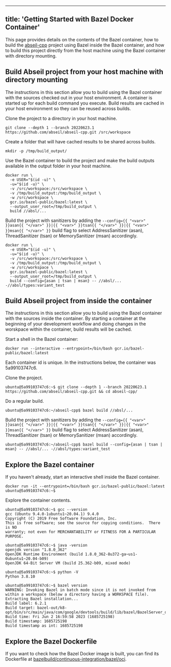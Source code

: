 
---
title: 'Getting Started with Bazel Docker Container'
---



This page provides details on the contents of the Bazel container, how to build
the [abseil-cpp](https://github.com/abseil/abseil-cpp) project using Bazel
inside the Bazel container, and how to build this project directly
from the host machine using the Bazel container with directory mounting.

## Build Abseil project from your host machine with directory mounting

The instructions in this section allow you to build using the Bazel container
with the sources checked out in your host environment. A container is started up
for each build command you execute. Build results are cached in your host
environment so they can be reused across builds.

Clone the project to a directory in your host machine.

```posix-terminal
git clone --depth 1 --branch 20220623.1 https://github.com/abseil/abseil-cpp.git /src/workspace
```

Create a folder that will have cached results to be shared across builds.

```posix-terminal
mkdir -p /tmp/build_output/
```

Use the Bazel container to build the project and make the build
outputs available in the output folder in your host machine.

```posix-terminal
docker run \
  -e USER="$(id -u)" \
  -u="$(id -u)" \
  -v /src/workspace:/src/workspace \
  -v /tmp/build_output:/tmp/build_output \
  -w /src/workspace \
  gcr.io/bazel-public/bazel:latest \
  --output_user_root=/tmp/build_output \
  build //absl/...
```

Build the project with sanitizers by adding the `--config={{ "<var>" }}asan{{ "</var>" }}|{{ "<var>" }}tsan{{ "</var>" }}|{{ "<var>" }}msan{{ "</var>" }}` build
flag to select AddressSanitizer (asan), ThreadSanitizer (tsan) or
MemorySanitizer (msan) accordingly.

```posix-terminal
docker run \
  -e USER="$(id -u)" \
  -u="$(id -u)" \
  -v /src/workspace:/src/workspace \
  -v /tmp/build_output:/tmp/build_output \
  -w /src/workspace \
  gcr.io/bazel-public/bazel:latest \
  --output_user_root=/tmp/build_output \
  build --config={asan | tsan | msan} -- //absl/... -//absl/types:variant_test
```

## Build Abseil project from inside the container

The instructions in this section allow you to build using the Bazel container
with the sources inside the container. By starting a container at the beginning
of your development workflow and doing changes in the worskpace within the
container, build results will be cached.

Start a shell in the Bazel container:

```posix-terminal
docker run --interactive --entrypoint=/bin/bash gcr.io/bazel-public/bazel:latest
```

Each container id is unique. In the instructions below, the container was 5a99103747c6.

Clone the project.

```posix-terminal
ubuntu@5a99103747c6:~$ git clone --depth 1 --branch 20220623.1 https://github.com/abseil/abseil-cpp.git && cd abseil-cpp/
```

Do a regular build.

```posix-terminal
ubuntu@5a99103747c6:~/abseil-cpp$ bazel build //absl/...
```

Build the project with sanitizers by adding the `--config={{ "<var>" }}asan{{ "</var>" }}|{{ "<var>" }}tsan{{ "</var>" }}|{{ "<var>" }}msan{{ "</var>" }}`
build flag to select AddressSanitizer (asan), ThreadSanitizer (tsan) or
MemorySanitizer (msan) accordingly.

```posix-terminal
ubuntu@5a99103747c6:~/abseil-cpp$ bazel build --config={asan | tsan | msan} -- //absl/... -//absl/types:variant_test
```

## Explore the Bazel container

If you haven't already, start an interactive shell inside the Bazel container.

```posix-terminal
docker run -it --entrypoint=/bin/bash gcr.io/bazel-public/bazel:latest
ubuntu@5a99103747c6:~$
```

Explore the container contents.

```posix-terminal
ubuntu@5a99103747c6:~$ gcc --version
gcc (Ubuntu 9.4.0-1ubuntu1~20.04.1) 9.4.0
Copyright (C) 2019 Free Software Foundation, Inc.
This is free software; see the source for copying conditions.  There is NO
warranty; not even for MERCHANTABILITY or FITNESS FOR A PARTICULAR PURPOSE.

ubuntu@5a99103747c6:~$ java -version
openjdk version "1.8.0_362"
OpenJDK Runtime Environment (build 1.8.0_362-8u372-ga~us1-0ubuntu1~20.04-b09)
OpenJDK 64-Bit Server VM (build 25.362-b09, mixed mode)

ubuntu@5a99103747c6:~$ python -V
Python 3.8.10

ubuntu@5a99103747c6:~$ bazel version
WARNING: Invoking Bazel in batch mode since it is not invoked from within a workspace (below a directory having a WORKSPACE file).
Extracting Bazel installation...
Build label: 6.2.1
Build target: bazel-out/k8-opt/bin/src/main/java/com/google/devtools/build/lib/bazel/BazelServer_deploy.jar
Build time: Fri Jun 2 16:59:58 2023 (1685725198)
Build timestamp: 1685725198
Build timestamp as int: 1685725198
```

## Explore the Bazel Dockerfile

If you want to check how the Bazel Docker image is built, you can find its Dockerfile at [bazelbuild/continuous-integration/bazel/oci](https://github.com/bazelbuild/continuous-integration/tree/master/bazel/oci).
